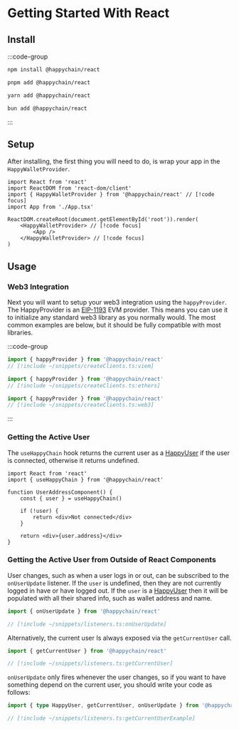# Getting Started With React

## Install 
:::code-group

```bash [npm]
npm install @happychain/react
```

```bash [pnpm]
pnpm add @happychain/react
```

```bash [yarn]
yarn add @happychain/react
```

```bash [bun]
bun add @happychain/react
```

:::

## Setup

After installing, the first thing you will need to do, is wrap your app in the `HappyWalletProvider`.

```tsx
import React from 'react'
import ReactDOM from 'react-dom/client'
import { HappyWalletProvider } from '@happychain/react' // [!code focus]
import App from './App.tsx'

ReactDOM.createRoot(document.getElementById('root')).render(
    <HappyWalletProvider> // [!code focus]
        <App />
    </HappyWalletProvider> // [!code focus]
)
```

## Usage

### Web3 Integration

Next you will want to setup your web3 integration using the `happyProvider`. 
The HappyProvider is an [EIP-1193](https://eips.ethereum.org/EIPS/eip-1193) EVM provider. 
This means you can use it to initialize any standard web3 library as you normally would. 
The most common examples are below, but it should be fully compatible with most libraries.

:::code-group

```ts [Viem] twoslash
import { happyProvider } from '@happychain/react' 
// [!include ~/snippets/createClients.ts:viem]
```

```ts [Ethers] twoslash
import { happyProvider } from '@happychain/react'
// [!include ~/snippets/createClients.ts:ethers]
```

```ts [Web3.js] twoslash
import { happyProvider } from '@happychain/react'
// [!include ~/snippets/createClients.ts:web3]
```

:::

### Getting the Active User

The `useHappyChain` hook returns the current user as a [HappyUser](/sdk/react/api/type-aliases/HappyUser)
if the user is connected, otherwise it returns undefined.

```tsx twoslash
import React from 'react'
import { useHappyChain } from '@happychain/react'

function UserAddressComponent() {
    const { user } = useHappyChain()

    if (!user) {
        return <div>Not connected</div>
    }

    return <div>{user.address}</div>
}
```

### Getting the Active User from Outside of React Components

User changes, such as when a user logs in or out, can be subscribed to the `onUserUpdate` listener.
If the `user` is undefined, then they are not currently logged in have or have logged out. 
If the `user` is a [HappyUser](/sdk/react/api/type-aliases/HappyUser) then it will be populated with all their 
shared info, such as wallet address and name.

```ts twoslash
import { onUserUpdate } from '@happychain/react'

// [!include ~/snippets/listeners.ts:onUserUpdate]
```

Alternatively, the current user Is always exposed via the `getCurrentUser` call.
```ts twoslash
import { getCurrentUser } from '@happychain/react'

// [!include ~/snippets/listeners.ts:getCurrentUser]
```

`onUserUpdate` only fires whenever the user changes, so if you want to have something depend on the current user, you should write your code as follows:

```ts twoslash
import { type HappyUser, getCurrentUser, onUserUpdate } from '@happychain/react'

// [!include ~/snippets/listeners.ts:getCurrentUserExample]
```
